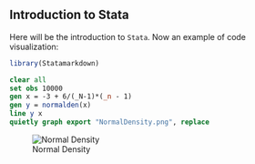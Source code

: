 ## Introduction to Stata

Here will be the introduction to `Stata`. Now an example of code visualization:

```r
library(Statamarkdown)
```

```stata
clear all
set obs 10000
gen x = -3 + 6/(_N-1)*(_n - 1)
gen y = normalden(x)
line y x
quietly graph export "NormalDensity.png", replace
```

![Normal Density](NormalDensity.png)
